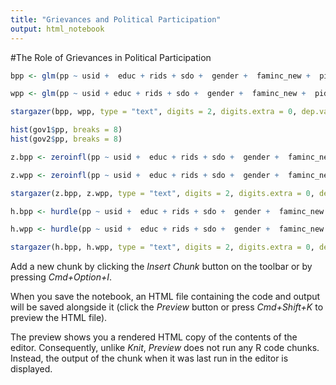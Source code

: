 ```yaml
---
title: "Grievances and Political Participation"
output: html_notebook
---
```


 
#The Role of Grievances in Political Participation


```r

bpp <- glm(pp ~ usid +  educ + rids + sdo +  gender +  faminc_new +  pid7 +  age + age2 + c.dlf*grieve, family = poisson, weights = gov2$weight, data=gov2)

wpp <- glm(pp ~ usid + educ + rids + sdo +  gender +  faminc_new +  pid7 +  age + age2 + c.dlf*grieve, family = poisson, weights = gov1$weight, data=gov1)

stargazer(bpp, wpp, type = "text", digits = 2, digits.extra = 0, dep.var.labels = "Political Participation", column.labels = c( "Black", "White"), se=list(NULL), omit.stat = c("ser", "f", "adj.rsq"))
```

```r
hist(gov1$pp, breaks = 8)
hist(gov2$pp, breaks = 8)

z.bpp <- zeroinfl(pp ~ usid +  educ + rids + sdo +  gender +  faminc_new +  pid7 +  age + age2 + c.dlf*grieve,data=gov2, dist = "poisson", link = "logit", weights = gov2$weight)

z.wpp <- zeroinfl(pp ~ usid +  educ + rids + sdo +  gender +  faminc_new +  pid7 +  age + age2 + c.dlf*grieve,data=gov1, dist = "poisson", link = "logit", weights = gov1$weight)

stargazer(z.bpp, z.wpp, type = "text", digits = 2, digits.extra = 0, dep.var.labels = "Political Participation", column.labels = c( "Black", "White"), se=list(NULL), omit.stat = c("ser", "f", "adj.rsq"))

```

```r
h.bpp <- hurdle(pp ~ usid +  educ + rids + sdo +  gender +  faminc_new +  pid7 +  age + age2 + c.dlf*grieve,data=gov2, dist = "poisson", zero.dist = "binomial", link = "logit", weights = gov2$weight)

h.wpp <- hurdle(pp ~ usid +  educ + rids + sdo +  gender +  faminc_new +  pid7 +  age + age2 + c.dlf*grieve,data=gov1, dist = "poisson", zero.dist = "binomial", link = "logit", weights = gov1$weight)

stargazer(h.bpp, h.wpp, type = "text", digits = 2, digits.extra = 0, dep.var.labels = "Political Participation", column.labels = c( "Black", "White"), se=list(NULL), omit.stat = c("ser", "f", "adj.rsq"))
```



Add a new chunk by clicking the *Insert Chunk* button on the toolbar or by pressing *Cmd+Option+I*.

When you save the notebook, an HTML file containing the code and output will be saved alongside it (click the *Preview* button or press *Cmd+Shift+K* to preview the HTML file). 

The preview shows you a rendered HTML copy of the contents of the editor. Consequently, unlike *Knit*, *Preview* does not run any R code chunks. Instead, the output of the chunk when it was last run in the editor is displayed.

